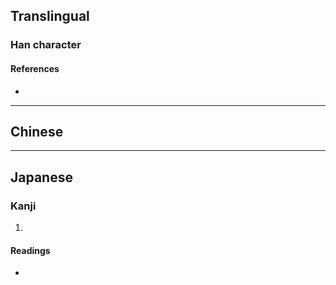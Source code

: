 {{also|剗}}
{{character info}}
==Translingual==

===Han character===
{{Han char|rn=18|rad=刀|as=05|sn=7|four=|canj=IJLN|ids=⿰戋刂}}

====References====
* {{Han ref|kx=0138.281|hdz=10328.020|uh=522C|ud=21036}}

----

==Chinese==
{{zh-see|剗}}

----

==Japanese==

===Kanji===
{{ja-kanji|grade=|rs=刀05}}

# {{rfdef|ja|sort=刀05}}

====Readings====
* {{ja-readings|on=[[さん]] (san), [[せん]] (sen)|kun=[[けずる]] (kezuru), [[たいらにする]] (tairanisuru)}}